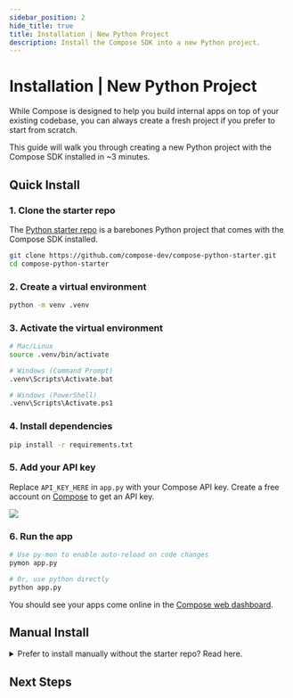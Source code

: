 ```yaml
---
sidebar_position: 2
hide_title: true
title: Installation | New Python Project
description: Install the Compose SDK into a new Python project.
---
```



# Installation | New Python Project

While Compose is designed to help you build internal apps on top of your existing codebase, you can always create a fresh project if you prefer to start from scratch.

This guide will walk you through creating a new Python project with the Compose SDK installed in ~3 minutes.

## Quick Install

### 1. Clone the starter repo

The [Python starter repo](https://github.com/compose-dev/compose-python-starter) is a barebones Python project that comes with the Compose SDK installed.

```bash
git clone https://github.com/compose-dev/compose-python-starter.git
cd compose-python-starter
```

### 2. Create a virtual environment

```bash
python -m venv .venv
```

### 3. Activate the virtual environment

```bash
# Mac/Linux
source .venv/bin/activate

# Windows (Command Prompt)
.venv\Scripts\Activate.bat

# Windows (PowerShell)
.venv\Scripts\Activate.ps1
```

### 4. Install dependencies

```bash
pip install -r requirements.txt
```

### 5. Add your API key

Replace `API_KEY_HERE` in `app.py` with your Compose API key. Create a free account on [Compose](https://app.composehq.com/auth/signup) to get an API key.

<img src="/img/copy-api-key.png" className="rounded" />

### 6. Run the app

```bash
# Use py-mon to enable auto-reload on code changes
pymon app.py

# Or, use python directly
python app.py
```

You should see your apps come online in the [Compose web dashboard](https://app.composehq.com/home).

## Manual Install

<details>
<summary>Prefer to install manually without the starter repo? Read here.</summary>

Create a project directory

```bash
mkdir compose && cd compose
```

Create a virtual environment

```bash
python -m venv .venv
```

Activate the virtual environment

```bash
# macOS/Linux
source .venv/bin/activate

# Windows command prompt
.venv\Scripts\Activate.bat

# Windows PowerShell
.venv\Scripts\Activate.ps1
```

Install the Compose SDK

```bash
pip install compose-sdk
```

Optionally, install py-mon, a lightweight file watcher that will automatically restart your app when you make code changes.

```bash
pip install py-mon
```

Create a new file called `app.py` and paste the following starter code:

```python
import compose_sdk as c

# For demo purposes. In a real app, you'd use your actual database.
db_users = [
    { "name": "John Doe", "email": "john@doe.com" },
    { "name": "Jane Smith", "email": "jane@smith.com" },
]

def view_users_handler(page: c.Page, ui: c.UI):
    page.add(lambda: ui.header("View Users", size="lg"))
    users = [*db_users] # fake database call
    page.add(lambda: ui.table("users-table", users))

def create_user_handler(page: c.Page, ui: c.UI):
    def on_submit(form):
        db_users.append({ "name": form["name"], "email": form["email"] })
        page.toast("User created successfully", appearance="success")
        page.link("view-users")

    page.add(lambda: ui.header("Create User", size="lg"))
    page.add(lambda: ui.form(
        "create-user-form",
        [
            ui.text_input("name"),
            ui.email_input("email")
        ],
        on_submit=on_submit
    ))

nav = c.Navigation(["view-users", "create-user"])

client = c.Client(
    api_key="API_KEY_HERE", # replace with your own API key
    apps=[
        c.App(route="view-users", navigation=nav, handler=view_users_handler),
        c.App(route="create-user", navigation=nav, handler=create_user_handler)
    ]
)

client.connect()
```

Replace `API_KEY_HERE` with your Compose API key. Create a free account on [Compose](https://app.composehq.com/auth/signup) to get an API key.

Finally, run your project's dev command, e.g:

```bash
# Use py-mon to enable auto-reload on code changes
pymon app.py

# Or, use python directly
python app.py
```

You should see your apps come online in the [Compose web dashboard](https://app.composehq.com/home).
</details>

## Next Steps

<NextStepsNode />